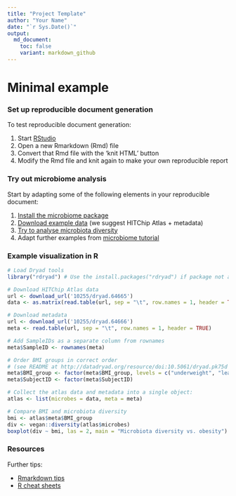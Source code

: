 ```yaml
---
title: "Project Template"
author: "Your Name"
date: "`r Sys.Date()`"
output:
  md_document:
    toc: false
    variant: markdown_github
---
```

<!--
  %\VignetteEngine{knitr::rmarkdown}
  %\VignetteIndexEntry{Project Template}
  %\usepackage[utf8]{inputenc}
-->


Minimal example
===========

### Set up reproducible document generation

To test reproducible document generation:

 1. Start [RStudio](http://www.rstudio.com/)
 1. Open a new Rmarkdown (Rmd) file 
 1. Convert that Rmd file with the 'knit HTML' button
 1. Modify the Rmd file and knit again to make your own reproducible report


### Try out microbiome analysis

Start by adapting some of the following elements in your reproducible document:

 1. [Install the microbiome package](Installation.Rmd)
 1. [Download example data](Data.Rmd) (we suggest HITChip Atlas + metadata)
 1. [Try to analyse microbiota diversity](Diversity.Rmd)
 1. Adapt further examples from [microbiome tutorial](https://github.com/microbiome/microbiome/blob/master/vignettes/vignette.md)

### Example visualization in R


```r
# Load Dryad tools
library("rdryad") # Use the install.packages("rdryad") if package not available

# Download HITChip Atlas data
url <- download_url('10255/dryad.64665')
data <- as.matrix(read.table(url, sep = "\t", row.names = 1, header = TRUE))

# Download metadata
url <- download_url('10255/dryad.64666')
meta <- read.table(url, sep = "\t", row.names = 1, header = TRUE)

# Add SampleIDs as a separate column from rownames
meta$SampleID <- rownames(meta)

# Order BMI groups in correct order
# (see README at http://datadryad.org/resource/doi:10.5061/dryad.pk75d for details)
meta$BMI_group <- factor(meta$BMI_group, levels = c("underweight", "lean", "overweight", "obese", "severeobese", "morbidobese"))
meta$SubjectID <- factor(meta$SubjectID)

# Collect the atlas data and metadata into a single object:
atlas <- list(microbes = data, meta = meta)
```

```r
# Compare BMI and microbiota diversity
bmi <- atlas$meta$BMI_group
div <- vegan::diversity(atlas$microbes)
boxplot(div ~ bmi, las = 2, main = "Microbiota diversity vs. obesity")
```


### Resources

Further tips:

 * [Rmarkdown tips](http://rmarkdown.rstudio.com/)
 * [R cheat sheets](http://devcheatsheet.com/tag/r/)
